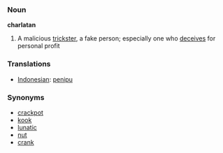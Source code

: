 === Noun ===

'''charlatan'''

# A malicious [[trickster]], a fake person; especially one who [[deceives]] for personal profit


=== Translations ===
*[[Indonesian]]: [[tipu|penipu]]


=== Synonyms ===
*[[crackpot]]
*[[kook]]
*[[lunatic]]
*[[nut]]
*[[crank]]